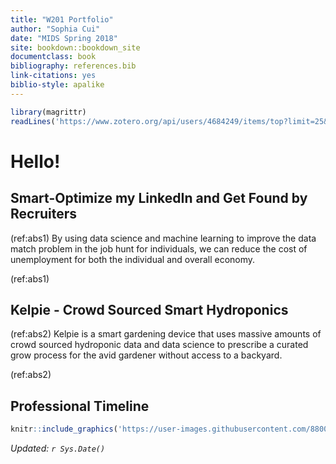 ```yaml
---
title: "W201 Portfolio"
author: "Sophia Cui"
date: "MIDS Spring 2018"
site: bookdown::bookdown_site
documentclass: book
bibliography: references.bib
link-citations: yes
biblio-style: apalike
---
```


<!-- This won't be displayed but it will initialize your R session. Add any R libraries you need here. -->
```r
library(magrittr)
readLines('https://www.zotero.org/api/users/4684249/items/top?limit=25&format=bibtex&key=slAzDDCc7LkCcpCEYM7XDkM3&v=1') %>% writeLines('references.bib')
```

# Hello! {-}

## Smart-Optimize my LinkedIn and Get Found by Recruiters {-}
(ref:abs1) By using data science and machine learning to improve the data match problem in the job hunt for individuals, we can reduce the cost of unemployment for both the individual and overall economy.

(ref:abs1)

## Kelpie - Crowd Sourced Smart Hydroponics {-}
(ref:abs2) Kelpie is a smart gardening device that uses massive amounts of crowd sourced hydroponic data and data science to prescribe a curated grow process for the avid gardener without access to a backyard. 

(ref:abs2)

## Professional Timeline {-}

```r
knitr::include_graphics('https://user-images.githubusercontent.com/880015/37258586-523369a2-2537-11e8-9952-fa05cc3316de.png')
```

*Updated: `r Sys.Date()`*

